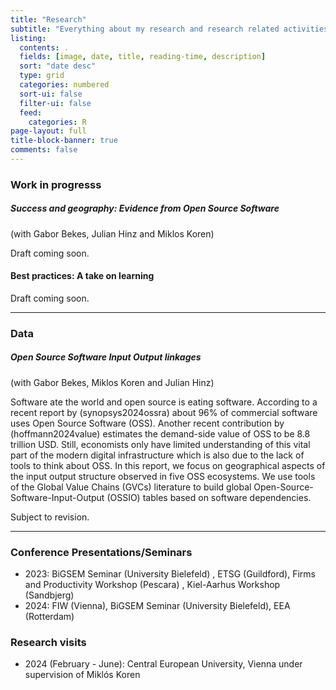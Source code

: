 ```yaml
---
title: "Research"
subtitle: "Everything about my research and research related activities."
listing:
  contents: .
  fields: [image, date, title, reading-time, description]
  sort: "date desc"
  type: grid
  categories: numbered
  sort-ui: false
  filter-ui: false
  feed: 
    categories: R
page-layout: full
title-block-banner: true
comments: false
---
```


### Work in progresss

##### Success and geography: Evidence from Open Source Software

(with Gabor Bekes, Julian Hinz and Miklos Koren)

Draft coming soon.

#### Best practices: A take on learning

Draft coming soon.

------------------------------------------------------------------------

### Data

##### Open Source Software Input Output linkages

(with Gabor Bekes, Miklos Koren and Julian Hinz)

Software ate the world and open source is eating software. According to a recent report by (synopsys2024ossra) about $96\%$ of commercial software uses Open Source Software (OSS). Another recent contribution by (hoffmann2024value) estimates the demand-side value of OSS to be $8.8$ trillion USD. Still, economists only have limited understanding of this vital part of the modern digital infrastructure which is also due to the lack of tools to think about OSS. In this report, we focus on geographical aspects of the input output structure observed in five OSS ecosystems. We use tools of the Global Value Chains (GVCs) literature to build global Open-Source-Software-Input-Output (OSSIO) tables based on software dependencies.

Subject to revision.

------------------------------------------------------------------------

### Conference Presentations/Seminars

-   2023: BiGSEM Seminar (University Bielefeld) , ETSG (Guildford), Firms and Productivity Workshop (Pescara) , Kiel-Aarhus Workshop (Sandbjerg)
-   2024: FIW (Vienna), BiGSEM Seminar (University Bielefeld), EEA (Rotterdam)

### Research visits

- 2024 (February - June): Central European University, Vienna under supervision of Miklós Koren


